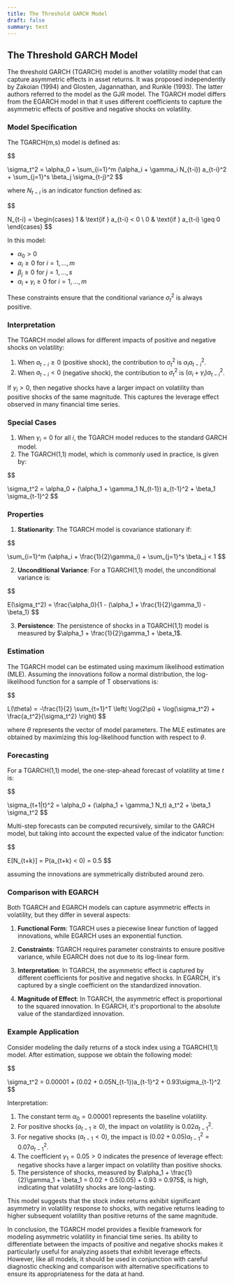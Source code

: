 ```yaml
---
title: The Threshold GARCH Model
draft: false
summary: test
---
```



<TOCInline toc={props.toc} asDisclosure />

## The Threshold GARCH Model

The threshold GARCH (TGARCH) model is another volatility model that can capture asymmetric effects in asset returns. It was proposed independently by Zakoian (1994) and Glosten, Jagannathan, and Runkle (1993). The latter authors referred to the model as the GJR model. The TGARCH model differs from the EGARCH model in that it uses different coefficients to capture the asymmetric effects of positive and negative shocks on volatility.

### Model Specification

The TGARCH(m,s) model is defined as:

$$

\sigma_t^2 = \alpha_0 + \sum_{i=1}^m (\alpha_i + \gamma_i N_{t-i}) a_{t-i}^2 + \sum_{j=1}^s \beta_j \sigma_{t-j}^2
$$

where $N_{t-i}$ is an indicator function defined as:

$$

N_{t-i} = \begin{cases}
1 & \text{if } a_{t-i} < 0 \\
0 & \text{if } a_{t-i} \geq 0
\end{cases}
$$

In this model:

- $\alpha_0 > 0$
- $\alpha_i \geq 0$ for $i = 1, ..., m$
- $\beta_j \geq 0$ for $j = 1, ..., s$
- $\alpha_i + \gamma_i \geq 0$ for $i = 1, ..., m$

These constraints ensure that the conditional variance $\sigma_t^2$ is always positive.

### Interpretation

The TGARCH model allows for different impacts of positive and negative shocks on volatility:

1. When $a_{t-i} \geq 0$ (positive shock), the contribution to $\sigma_t^2$ is $\alpha_i a_{t-i}^2$.
2. When $a_{t-i} < 0$ (negative shock), the contribution to $\sigma_t^2$ is $(\alpha_i + \gamma_i) a_{t-i}^2$.

If $\gamma_i > 0$, then negative shocks have a larger impact on volatility than positive shocks of the same magnitude. This captures the leverage effect observed in many financial time series.

### Special Cases

1. When $\gamma_i = 0$ for all $i$, the TGARCH model reduces to the standard GARCH model.
2. The TGARCH(1,1) model, which is commonly used in practice, is given by:

$$

\sigma_t^2 = \alpha_0 + (\alpha_1 + \gamma_1 N_{t-1}) a_{t-1}^2 + \beta_1 \sigma_{t-1}^2
$$

### Properties

1. **Stationarity**: The TGARCH model is covariance stationary if:

$$

\sum_{i=1}^m (\alpha_i + \frac{1}{2}\gamma_i) + \sum_{j=1}^s \beta_j < 1
$$

2. **Unconditional Variance**: For a TGARCH(1,1) model, the unconditional variance is:

$$

E(\sigma_t^2) = \frac{\alpha_0}{1 - (\alpha_1 + \frac{1}{2}\gamma_1) - \beta_1}
$$

3. **Persistence**: The persistence of shocks in a TGARCH(1,1) model is measured by $\alpha_1 + \frac{1}{2}\gamma_1 + \beta_1$.

### Estimation

The TGARCH model can be estimated using maximum likelihood estimation (MLE). Assuming the innovations follow a normal distribution, the log-likelihood function for a sample of T observations is:

$$

L(\theta) = -\frac{1}{2} \sum_{t=1}^T \left( \log(2\pi) + \log(\sigma_t^2) + \frac{a_t^2}{\sigma_t^2} \right)
$$

where $\theta$ represents the vector of model parameters. The MLE estimates are obtained by maximizing this log-likelihood function with respect to $\theta$.

### Forecasting

For a TGARCH(1,1) model, the one-step-ahead forecast of volatility at time $t$ is:

$$

\sigma_{t+1|t}^2 = \alpha_0 + (\alpha_1 + \gamma_1 N_t) a_t^2 + \beta_1 \sigma_t^2
$$

Multi-step forecasts can be computed recursively, similar to the GARCH model, but taking into account the expected value of the indicator function:

$$

E[N_{t+k}] = P(a_{t+k} < 0) = 0.5
$$

assuming the innovations are symmetrically distributed around zero.

### Comparison with EGARCH

Both TGARCH and EGARCH models can capture asymmetric effects in volatility, but they differ in several aspects:

1. **Functional Form**: TGARCH uses a piecewise linear function of lagged innovations, while EGARCH uses an exponential function.

2. **Constraints**: TGARCH requires parameter constraints to ensure positive variance, while EGARCH does not due to its log-linear form.

3. **Interpretation**: In TGARCH, the asymmetric effect is captured by different coefficients for positive and negative shocks. In EGARCH, it's captured by a single coefficient on the standardized innovation.

4. **Magnitude of Effect**: In TGARCH, the asymmetric effect is proportional to the squared innovation. In EGARCH, it's proportional to the absolute value of the standardized innovation.

### Example Application

Consider modeling the daily returns of a stock index using a TGARCH(1,1) model. After estimation, suppose we obtain the following model:

$$

\sigma_t^2 = 0.00001 + (0.02 + 0.05N_{t-1})a_{t-1}^2 + 0.93\sigma_{t-1}^2
$$

Interpretation:

1. The constant term $\alpha_0 = 0.00001$ represents the baseline volatility.
2. For positive shocks ($a_{t-1} \geq 0$), the impact on volatility is $0.02a_{t-1}^2$.
3. For negative shocks ($a_{t-1} < 0$), the impact is $(0.02 + 0.05)a_{t-1}^2 = 0.07a_{t-1}^2$.
4. The coefficient $\gamma_1 = 0.05 > 0$ indicates the presence of leverage effect: negative shocks have a larger impact on volatility than positive shocks.
5. The persistence of shocks, measured by $\alpha_1 + \frac{1}{2}\gamma_1 + \beta_1 = 0.02 + 0.5(0.05) + 0.93 = 0.975$, is high, indicating that volatility shocks are long-lasting.

This model suggests that the stock index returns exhibit significant asymmetry in volatility response to shocks, with negative returns leading to higher subsequent volatility than positive returns of the same magnitude.

In conclusion, the TGARCH model provides a flexible framework for modeling asymmetric volatility in financial time series. Its ability to differentiate between the impacts of positive and negative shocks makes it particularly useful for analyzing assets that exhibit leverage effects. However, like all models, it should be used in conjunction with careful diagnostic checking and comparison with alternative specifications to ensure its appropriateness for the data at hand.
